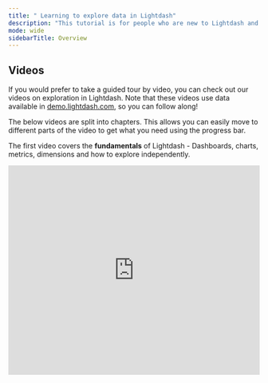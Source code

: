 ```yaml
---
title: " Learning to explore data in Lightdash"
description: "This tutorial is for people who are new to Lightdash and would like to explore the tables, charts and dashboards in their Lightdash project. We'll go over how to use Tables and the Explore view, how to share your insights, and how to build dashboards."
mode: wide
sidebarTitle: Overview
---
```



<CardGroup cols={2} > 
    <Card title="Exploring your content" icon="compass" href="/get-started/exploring-data/exploring-your-content" iconType="solid" horizontal/> 
    <Card title="Intro to metrics and dimensions" icon="chart-simple" href="/get-started/exploring-data/intro-metrics-dimensions" iconType="solid" horizontal/> 
    <Card title="Using Tables and Explore View" icon="table" href="/get-started/exploring-data/using-explores"iconType="solid" horizontal /> 
    <Card title="Share insights with your team" icon="share-nodes" href="/get-started/exploring-data/sharing-insights" iconType="solid" horizontal/> 
    <Card title="Creating dashboards" icon="rocket" href="/get-started/exploring-data/dashboards" iconType="solid" horizontal/> 
</CardGroup>

## Videos

If you would prefer to take a guided tour by video, you can check out our videos on exploration in Lightdash. Note that these videos use data available in [demo.lightdash.com](https://demo.lightdash.com), so you can follow along! 

The below videos are split into chapters. This allows you can easily move to different parts of the video to get what you need using the progress bar.

The first video covers the **fundamentals** of Lightdash - Dashboards, charts, metrics, dimensions and how to explore independently.

<Frame>
  <iframe width="100%" height="420" src="https://www.loom.com/embed/3baada5e1d9e479da0dbe12e8a54121e?sid=2527066a-c9df-416c-b4a6-68e920029519" frameborder="0" webkitallowfullscreen mozallowfullscreen allowfullscreen />
</Frame>

If you want to explore more **advanced functionality**, such as custom metrics, table calculations, advanced chart config and more, check out the advanced topics below.

<Frame>
  <iframe width="100%" height="420" src="https://www.loom.com/embed/ffcb6754146a49b9acc6fb5e5e90e7a3?sid=91a43128-7b36-438d-94b3-e7a0425d0baf" frameborder="0" webkitallowfullscreen mozallowfullscreen allowfullscreen />
</Frame>

